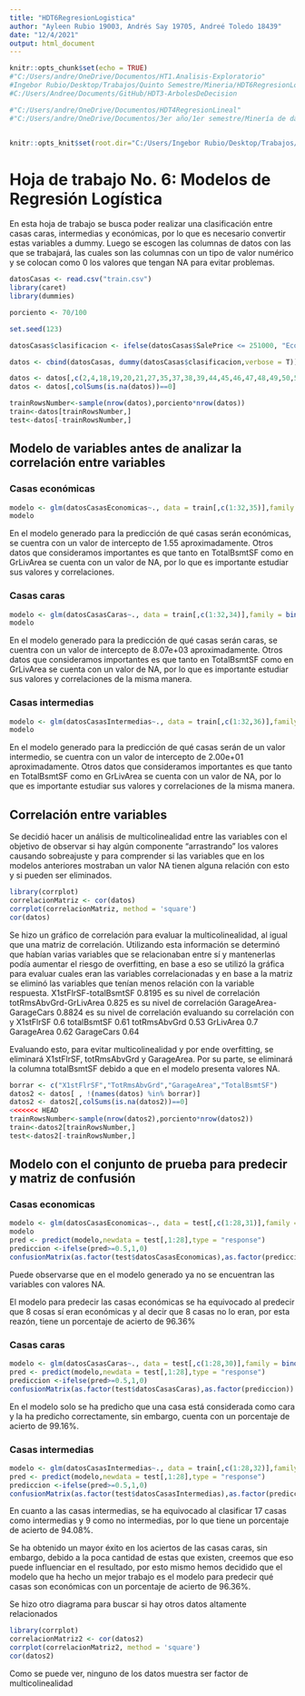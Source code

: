 ```yaml
---
title: "HDT6RegresionLogistica"
author: "Ayleen Rubio 19003, Andrés Say 19705, Andreé Toledo 18439"
date: "12/4/2021"
output: html_document
---
```


```r
knitr::opts_chunk$set(echo = TRUE)
#"C:/Users/andre/OneDrive/Documentos/HT1.Analisis-Exploratorio"
#Ingebor Rubio/Desktop/Trabajos/Quinto Semestre/Mineria/HDT6RegresionLogistica
#C:/Users/Andree/Documents/GitHub/HDT3-ArbolesDeDecision

#"C:/Users/andre/OneDrive/Documentos/HDT4RegresionLineal"
#"C:/Users/andre/OneDrive/Documentos/3er año/1er semestre/Minería de datos/proyecto/HDT6RegresionLogistica"


knitr::opts_knit$set(root.dir="C:/Users/Ingebor Rubio/Desktop/Trabajos/Quinto Semestre/Mineria/HDT6RegresionLogistica")
```

# Hoja de trabajo No. 6: Modelos de Regresión Logística

En esta hoja de trabajo se busca poder realizar una clasificación entre casas caras, intermedias y económicas, por lo que es necesario convertir estas variables a dummy. Luego se escogen las columnas de datos con las que se trabajará, las cuales son las columnas con un tipo de valor numérico y se colocan como 0 los valores que tengan NA para evitar problemas.

```r
datosCasas <- read.csv("train.csv")
library(caret)
library(dummies)

porciento <- 70/100

set.seed(123)

datosCasas$clasificacion <- ifelse(datosCasas$SalePrice <= 251000, "Economicas", ifelse(datosCasas$SalePrice <= 538000, "Intermedias", ifelse(datosCasas$SalePrice <= 755000, "Caras")))

datos <- cbind(datosCasas, dummy(datosCasas$clasificacion,verbose = T))

datos <- datos[,c(2,4,18,19,20,21,27,35,37,38,39,44,45,46,47,48,49,50,51,52,53,55,57,60,62,63,67,68,69,70,71,72,76,77,78,81,83,84,85)]
datos <- datos[,colSums(is.na(datos))==0]

trainRowsNumber<-sample(nrow(datos),porciento*nrow(datos))
train<-datos[trainRowsNumber,]
test<-datos[-trainRowsNumber,]
```

## Modelo de variables antes de analizar la correlación entre variables
### Casas económicas
```r
modelo <- glm(datosCasasEconomicas~., data = train[,c(1:32,35)],family = binomial(),maxit = 100)
modelo
```

En el modelo generado para la predicción de qué casas serán económicas, se cuentra con un valor de intercepto de 1.55 aproximadamente. Otros datos que consideramos importantes es que tanto en TotalBsmtSF como en GrLivArea se cuenta con un valor de NA, por lo que es importante estudiar sus valores y correlaciones.

### Casas caras
```r
modelo <- glm(datosCasasCaras~., data = train[,c(1:32,34)],family = binomial(),maxit = 100)
modelo
```

En el modelo generado para la predicción de qué casas serán caras, se cuentra con un valor de intercepto de 8.07e+03 aproximadamente. Otros datos que consideramos importantes es que tanto en TotalBsmtSF como en GrLivArea se cuenta con un valor de NA, por lo que es importante estudiar sus valores y correlaciones de la misma manera.

### Casas intermedias
```r
modelo <- glm(datosCasasIntermedias~., data = train[,c(1:32,36)],family = binomial(),maxit = 100)
modelo
```

En el modelo generado para la predicción de qué casas serán de un valor intermedio, se cuentra con un valor de intercepto de 2.00e+01 aproximadamente. Otros datos que consideramos importantes es que tanto en TotalBsmtSF como en GrLivArea se cuenta con un valor de NA, por lo que es importante estudiar sus valores y correlaciones de la misma manera.

## Correlación entre variables

Se decidió hacer un análisis de multicolinealidad entre las variables con el objetivo de observar si hay algún componente "arrastrando" los valores causando sobreajuste y para comprender si las variables que en los modelos anteriores mostraban un valor NA tienen alguna relación con esto y si pueden ser eliminados.

```r
library(corrplot)
correlacionMatriz <- cor(datos)
corrplot(correlacionMatriz, method = 'square')
cor(datos)
```

Se hizo un gráfico de correlación para evaluar la multicolinealidad, al igual que una matriz de correlación. Utilizando esta información se determinó que habían varias variables que se relacionaban entre sí y mantenerlas podía aumentar el riesgo de overfitting, en base a eso se utilizó la gráfica para evaluar cuales eran las variables correlacionadas y en base a la matriz se eliminó las variables que tenían menos relación con la variable respuesta.
X1stFlrSF-totalBsmtSF 0.8195 es su nivel de correlación
totRmsAbvGrd-GrLivArea 0.825 es su nivel de correlación
GarageArea-GarageCars 0.8824 es su nivel de correlación
evaluando su correlación con y
X1stFlrSF 0.6
totalBsmtSF 0.61
totRmsAbvGrd 0.53
GrLivArea  0.7
GarageArea  0.62
GarageCars 0.64

Evaluando esto, para evitar multicolinealidad y por ende overfitting, se eliminará X1stFlrSF, totRmsAbvGrd y GarageArea.
Por su parte, se eliminará la columna totalBsmtSF debido a que en el modelo presenta valores NA.

```r
borrar <- c("X1stFlrSF","TotRmsAbvGrd","GarageArea","TotalBsmtSF")
datos2 <- datos[ , !(names(datos) %in% borrar)]
datos2 <- datos2[,colSums(is.na(datos2))==0]
<<<<<<< HEAD
trainRowsNumber<-sample(nrow(datos2),porciento*nrow(datos2))
train<-datos2[trainRowsNumber,]
test<-datos2[-trainRowsNumber,]
```

## Modelo con el conjunto de prueba para predecir y matriz de confusión
### Casas economicas
```r
modelo <- glm(datosCasasEconomicas~., data = test[,c(1:28,31)],family = binomial(),maxit = 100)
modelo
pred <- predict(modelo,newdata = test[,1:28],type = "response")
prediccion <-ifelse(pred>=0.5,1,0)
confusionMatrix(as.factor(test$datosCasasEconomicas),as.factor(prediccion))
```

Puede observarse que en el modelo generado ya no se encuentran las variables con valores NA.

El modelo para predecir las casas económicas se ha equivocado al predecir que 8 cosas sí eran económicas y al decir que 8 casas no lo eran, por esta reazón, tiene un porcentaje de acierto de 96.36%

### Casas caras
```r
modelo <- glm(datosCasasCaras~., data = test[,c(1:28,30)],family = binomial(),maxit = 100)
pred <- predict(modelo,newdata = test[,1:28],type = "response")
prediccion <-ifelse(pred>=0.5,1,0)
confusionMatrix(as.factor(test$datosCasasCaras),as.factor(prediccion))
```

En el modelo solo se ha predicho que una casa está considerada como cara y la ha predicho correctamente, sin embargo, cuenta con un porcentaje de acierto de 99.16%.

### Casas intermedias
```r
modelo <- glm(datosCasasIntermedias~., data = train[,c(1:28,32)],family = binomial(),maxit = 100)
pred <- predict(modelo,newdata = test[,1:28],type = "response")
prediccion <-ifelse(pred>=0.5,1,0)
confusionMatrix(as.factor(test$datosCasasIntermedias),as.factor(prediccion))
```

En cuanto a las casas intermedias, se ha equivocado al clasificar 17 casas como intermedias y 9 como no intermedias, por lo que tiene un porcentaje de acierto de 94.08%.

Se ha obtenido un mayor éxito en los aciertos de las casas caras, sin embargo, debido a la poca cantidad de estas que existen, creemos que eso puede influenciar en el resultado, por esto mismo hemos decidido que el modelo que ha hecho un mejor trabajo es el modelo para predecir qué casas son económicas con un porcentaje de acierto de 96.36%.

 Se hizo otro diagrama para buscar si hay otros datos altamente relacionados
```r
library(corrplot)
correlacionMatriz2 <- cor(datos2)
corrplot(correlacionMatriz2, method = 'square')
cor(datos2)
```
Como se puede ver, ninguno de los datos muestra ser factor de multicolinealidad 
